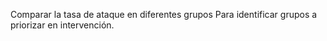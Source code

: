 Comparar la tasa de ataque en diferentes grupos
Para identificar grupos a priorizar en intervención.
